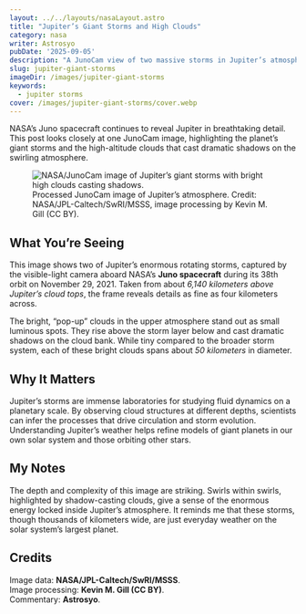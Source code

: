 ```yaml
---
layout: ../../layouts/nasaLayout.astro
title: "Jupiter’s Giant Storms and High Clouds"
category: nasa
writer: Astrosyo
pubDate: '2025-09-05'
description: "A JunoCam view of two massive storms in Jupiter’s atmosphere, showing high-altitude clouds casting shadows on swirling lower layers."
slug: jupiter-giant-storms
imageDir: /images/jupiter-giant-storms
keywords:
  - jupiter storms
cover: /images/jupiter-giant-storms/cover.webp
---
```


<section class="introduction-text">
  <p>
    NASA’s Juno spacecraft continues to reveal Jupiter in breathtaking detail.  
    This post looks closely at one JunoCam image, highlighting the planet’s giant storms  
    and the high-altitude clouds that cast dramatic shadows on the swirling atmosphere.
  </p>
</section>

<section class="intro">
  <figure class="nasa-figure centered_flex">
    <img
      src={`${frontmatter.imageDir}/cover.webp`}
      alt="NASA/JunoCam image of Jupiter’s giant storms with bright high clouds casting shadows."
      class = "nasa-image"
    />
    <figcaption>
      Processed JunoCam image of Jupiter’s atmosphere. Credit: NASA/JPL-Caltech/SwRI/MSSS, image processing by Kevin M. Gill (CC BY).
    </figcaption>
  </figure>
</section>

<section class="details">
  <h2>What You’re Seeing</h2>
  <p>
    This image shows two of Jupiter’s enormous rotating storms, captured by the visible-light camera aboard NASA’s
    <strong>Juno spacecraft</strong> during its 38th orbit on November 29, 2021. Taken from about
    <em>6,140 kilometers above Jupiter’s cloud tops</em>, the frame reveals details as fine as four kilometers across.
  </p>
  <p>
    The bright, “pop-up” clouds in the upper atmosphere stand out as small luminous spots. They rise above the storm
    layer below and cast dramatic shadows on the cloud bank. While tiny compared to the broader storm system, each of
    these bright clouds spans about <em>50 kilometers</em> in diameter.
  </p>
</section>

<section class="context">
  <h2>Why It Matters</h2>
  <p>
    Jupiter’s storms are immense laboratories for studying fluid dynamics on a planetary scale. By observing cloud
    structures at different depths, scientists can infer the processes that drive circulation and storm evolution.
    Understanding Jupiter’s weather helps refine models of giant planets in our own solar system and those orbiting
    other stars.
  </p>
</section>

<section class="notes">
  <h2>My Notes</h2>
  <p>
    The depth and complexity of this image are striking. Swirls within swirls, highlighted by shadow-casting clouds,
    give a sense of the enormous energy locked inside Jupiter’s atmosphere. It reminds me that these storms, though
    thousands of kilometers wide, are just everyday weather on the solar system’s largest planet.
  </p>
</section>

<section class="credits">
  <h2>Credits</h2>
  <p>
    Image data: <strong>NASA/JPL-Caltech/SwRI/MSSS</strong>.<br/>
    Image processing: <strong>Kevin M. Gill (CC BY)</strong>.<br/>
    Commentary: <strong>Astrosyo</strong>.
  </p>
</section>